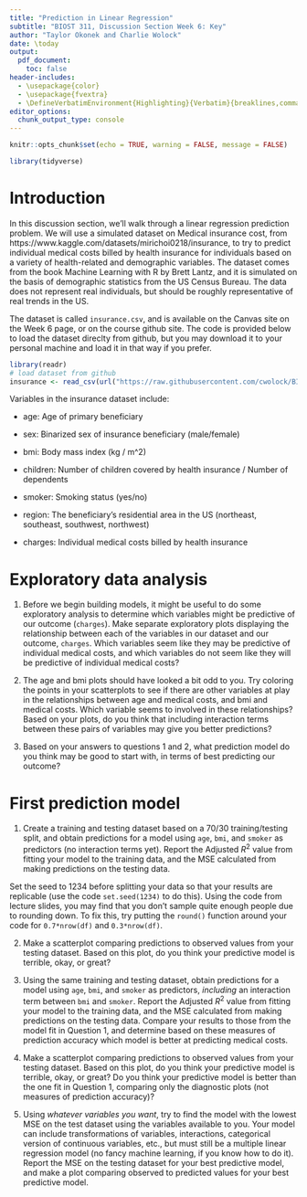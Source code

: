 ```yaml
---
title: "Prediction in Linear Regression"
subtitle: "BIOST 311, Discussion Section Week 6: Key"
author: "Taylor Okonek and Charlie Wolock"
date: \today
output: 
  pdf_document:
    toc: false
header-includes:
  - \usepackage{color}
  - \usepackage{fvextra}
  - \DefineVerbatimEnvironment{Highlighting}{Verbatim}{breaklines,commandchars=\\\{\}}
editor_options: 
  chunk_output_type: console
---
```


```r
knitr::opts_chunk$set(echo = TRUE, warning = FALSE, message = FALSE)
```

```r
library(tidyverse)
```

# Introduction

In this discussion section, we'll walk through a linear regression prediction problem. We will use a simulated dataset on Medical insurance cost, from https://www.kaggle.com/datasets/mirichoi0218/insurance, to try to predict individual medical costs billed by health insurance for individuals based on a variety of health-related and demographic variables. The dataset comes from the book Machine Learning with R by Brett Lantz, and it is simulated on the basis of demographic statistics from the US Census Bureau. The data does not represent real individuals, but should be roughly representative of real trends in the US.


The dataset is called `insurance.csv`, and is available on the Canvas site on the Week 6 page, or on the course github site. The code is provided below to load the dataset direclty from github, but you may download it to your personal machine and load it in that way if you prefer.

```r
library(readr)
# load dataset from github
insurance <- read_csv(url("https://raw.githubusercontent.com/cwolock/BIOST311/main/Datasets/insurance.csv"))
```

Variables in the insurance dataset include:

* age: Age of primary beneficiary

* sex: Binarized sex of insurance beneficiary (male/female)

* bmi: Body mass index (kg / m^2)

* children: Number of children covered by health insurance / Number of dependents

* smoker: Smoking status (yes/no)

* region: The beneficiary's residential area in the US (northeast, southeast, southwest, northwest)

* charges: Individual medical costs billed by health insurance

# Exploratory data analysis

1. Before we begin building models, it might be useful to do some exploratory analysis to determine which variables might be predictive of our outcome (`charges`). Make separate exploratory plots displaying the relationship between each of the variables in our dataset and our outcome, `charges`. Which variables seem like they may be predictive of individual medical costs, and which variables do not seem like they will be predictive of individual medical costs?

2. The age and bmi plots should have looked a bit odd to you. Try coloring the points in your scatterplots to see if there are other variables at play in the relationships between age and medical costs, and bmi and medical costs. Which variable seems to involved in these relationships? Based on your plots, do you think that including interaction terms between these pairs of variables may give you better predictions?

3. Based on your answers to questions 1 and 2, what prediction model do you think may be good to start with, in terms of best predicting our outcome?

# First prediction model

1. Create a training and testing dataset based on a 70/30 training/testing split, and obtain predictions for a model using `age`, `bmi`, and `smoker` as predictors (no interaction terms yet). Report the Adjusted $R^2$ value from fitting your model to the training data, and the MSE calculated from making predictions on the testing data. 

Set the seed to 1234 before splitting your data so that your results are replicable (use the code `set.seed(1234)` to do this). Using the code from lecture slides, you may find that you don't sample quite enough people due to rounding down. To fix this, try putting the `round()` function around your code for `0.7*nrow(df)` and `0.3*nrow(df)`.

2. Make a scatterplot comparing predictions to observed values from your testing dataset. Based on this plot, do you think your predictive model is terrible, okay, or great?

3. Using the same training and testing dataset, obtain predictions for a model using `age`, `bmi`, and `smoker` as predictors, *including* an interaction term between `bmi` and `smoker`. Report the Adjusted $R^2$ value from fitting your model to the training data, and the MSE calculated from making predictions on the testing data. Compare your results to those from the model fit in Question 1, and determine based on these measures of prediction accuracy which model is better at predicting medical costs.

4. Make a scatterplot comparing predictions to observed values from your testing dataset. Based on this plot, do you think your predictive model is terrible, okay, or great? Do you think your predictive model is better than the one fit in Question 1, comparing only the diagnostic plots (not measures of prediction accuracy)?

5. Using *whatever variables you want*, try to find the model with the lowest MSE on the test dataset using the variables available to you. Your model can include transformations of variables, interactions, categorical version of continuous variables, etc., but must still be a multiple linear regression model (no fancy machine learning, if you know how to do it). Report the MSE on the testing dataset for your best predictive model, and make a plot comparing observed to predicted values for your best predictive model.




